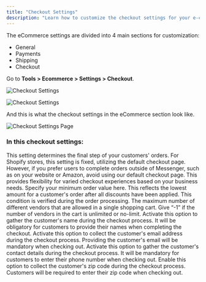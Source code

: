 ```yaml
---
title: "Checkout Settings"
description: "Learn how to customize the checkout settings for your e-commerce store in Chatbot Builder AI."
---
```



The eCommerce settings are divided into 4 main sections for customization:

- General
- Payments
- Shipping
- Checkout

Go to **Tools \> Ecommerce \> Settings \> Checkout**.

![Checkout Settings](https://s3.amazonaws.com/cdn.freshdesk.com/data/helpdesk/attachments/production/150037264040/original/UpZJ85-1Slk4HR9q8ABtzvDzKA86D2Nw6g.png?1700231439)

![Checkout Settings](https://s3.amazonaws.com/cdn.freshdesk.com/data/helpdesk/attachments/production/150037264656/original/8ecnC-qL1rpv3bkJGpgaaIXNvMwl6mx1wQ.png?1700231597)

And this is what the checkout settings in the eCommerce section look like.

![Checkout Settings Page](https://s3.amazonaws.com/cdn.freshdesk.com/data/helpdesk/attachments/production/150037261884/original/wr6nx2wlWBiUGbL3JYsv-n4DE_Oqteri3w.png?1700230801)

### In this checkout settings:

<Accordion title="Checkout">
  This setting determines the final step of your customers' orders. For Shopify stores, this setting is fixed, utilizing the default checkout page. However, if you prefer users to complete orders outside of Messenger, such as on your website or Amazon, avoid using our default checkout page. This provides flexibility for varied checkout experiences based on your business needs.
</Accordion>

<Accordion title="Minimum order value">
  Specify your minimum order value here. This reflects the lowest amount for a customer's order after all discounts have been applied. This condition is verified during the order processing.
</Accordion>

<Accordion title="Maximum vendors in a cart">
  The maximum number of different vendors that are allowed in a single shopping cart. Give “-1” if the number of vendors in the cart is unlimited or no-limit.
</Accordion>

<Accordion title="Require buyer name">
  Activate this option to gather the customer's name during the checkout process. It will be obligatory for customers to provide their names when completing the checkout.
</Accordion>

<Accordion title="Require email address">
  Activate this option to collect the customer's email address during the checkout process. Providing the customer's email will be mandatory when checking out.
</Accordion>

<Accordion title="Require phone number">
  Activate this option to gather the customer's contact details during the checkout process. It will be mandatory for customers to enter their phone number when checking out.
</Accordion>

<Accordion title="Require zip code">
  Enable this option to collect the customer's zip code during the checkout process. Customers will be required to enter their zip code when checking out.
</Accordion>
